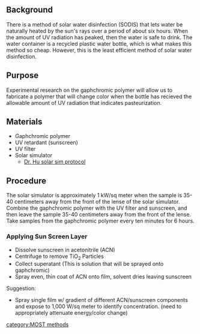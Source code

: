 {{MOST}}

==Background==
There is a method of solar water disinfection (SODIS) that lets water be naturally heated by the sun's rays over a period of about six hours.  When the amount of UV radiation has peaked, then the water is safe to drink.  The water container is a recycled plastic water bottle, which is what makes this method so cheap.  However, this is the least efficient method of solar water disinfection.

==Purpose==
Experimental research on the gaphchromic polymer will allow us to fabricate a polymer that will change color when the bottle has recieved the allowable amount of UV radiation that indicates pasteurization.
==Materials==
*Gaphchromic polymer
*UV retardant (sunscreen)
*UV filter
*Solar simulator
**[http://http://www.appropedia.org/Dr._Hu_solar_simulator_protocol:_MOST Dr. Hu solar sim protocol]

==Procedure==
The solar simulator is approximately 1 kW/sq meter when the sample is 35-40 centimeters away from the front of the lense of the solar simulator.  Combine the gaphchromic polymer with the UV filter and sunscreen, and then leave the sample 35-40 centimeters away from the front of the lense.  Take samples from the gaphchromic polymer every ten minutes for 6 hours.
===Applying Sun Screen Layer===
*Dissolve sunscreen in acetonitrile (ACN)
*Centrifuge to remove TiO<sub>2</sub> Particles
*Collect superatant (This is solution that will be sprayed onto gaphchromic)
*Spray even, thin coat of ACN onto film, solvent dries leaving sunscreen
Suggestion:
*Spray single film w/ gradient of different ACN/sunscreen components and expose to 1,000 W/sq meter to identify concentration.  (need to appropriately attenuate energy/color change)
[[category:MOST methods]]
